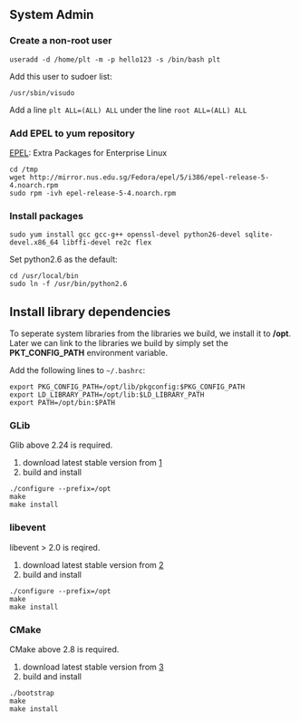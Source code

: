 == System Admin ==

=== Create a non-root user ===
<pre>
useradd -d /home/plt -m -p hello123 -s /bin/bash plt
</pre>

Add this user to sudoer list:
<pre>
/usr/sbin/visudo
</pre>

Add a line <code>plt     ALL=(ALL)       ALL</code> under the line <code>root     ALL=(ALL)       ALL
</code>

=== Add EPEL to yum repository ===

[http://fedoraproject.org/wiki/EPEL EPEL]: Extra Packages for Enterprise Linux 

<pre>
cd /tmp
wget http://mirror.nus.edu.sg/Fedora/epel/5/i386/epel-release-5-4.noarch.rpm
sudo rpm -ivh epel-release-5-4.noarch.rpm
</pre>

=== Install packages ===

<pre>
sudo yum install gcc gcc-g++ openssl-devel python26-devel sqlite-devel.x86_64 libffi-devel re2c flex
</pre>

Set python2.6 as the default:
<pre>
cd /usr/local/bin
sudo ln -f /usr/bin/python2.6
</pre>


== Install library dependencies ==

To seperate system libraries from the libraries we build, we install it to '''/opt'''. Later we can link to the libraries we build by simply set the '''PKT_CONFIG_PATH''' environment variable.

Add the following lines to <code>~/.bashrc</code>:
<pre>
export PKG_CONFIG_PATH=/opt/lib/pkgconfig:$PKG_CONFIG_PATH
export LD_LIBRARY_PATH=/opt/lib:$LD_LIBRARY_PATH
export PATH=/opt/bin:$PATH
</pre>

=== GLib ===

Glib above 2.24 is required.

# download latest stable version from [http://developer.gnome.org/glib/]
# build and install

<pre>
./configure --prefix=/opt
make
make install
</pre>

=== libevent ===

libevent > 2.0 is reqired.

# download latest stable version from [http://libevent.org]
# build and install

<pre>
./configure --prefix=/opt
make
make install
</pre>

=== CMake ===

CMake above 2.8 is required.

# download latest stable version from [http://www.cmake.org/cmake/resources/software.html]
# build and install

<pre>
./bootstrap
make 
make install
</pre>
